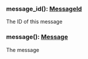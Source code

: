 

### message_id(): [MessageId](#messageid)

The ID of this message

### message(): [Message](#message)

The message
